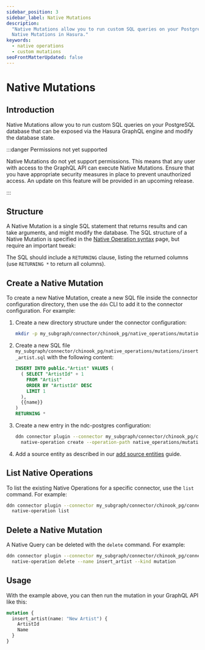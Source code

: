 ```yaml
---
sidebar_position: 3
sidebar_label: Native Mutations
description:
  "Native Mutations allow you to run custom SQL queries on your PostgreSQL database. This page explains how to configure
  Native Mutations in Hasura."
keywords:
  - native operations
  - custom mutations
seoFrontMatterUpdated: false
---
```


# Native Mutations

## Introduction

Native Mutations allow you to run custom SQL queries on your PostgreSQL database that can be exposed via the Hasura
GraphQL engine and modify the database state.

:::danger Permissions not yet supported

Native Mutations do not yet support permissions. This means that any user with access to the GraphQL API can execute
Native Mutations. Ensure that you have appropriate security measures in place to prevent unauthorized access. An update
on this feature will be provided in an upcoming release.

:::

## Structure

A Native Mutation is a single SQL statement that returns results and can take arguments, and might modify the database.
The SQL structure of a Native Mutation is specified in the
[Native Operation syntax](/connectors/postgresql/native-operations/syntax.mdx) page, but require an important tweak:

The SQL should include a `RETURNING` clause, listing the returned columns (use `RETURNING *` to return all columns).

## Create a Native Mutation

To create a new Native Mutation, create a new SQL file inside the connector configuration directory, then use the `ddn`
CLI to add it to the connector configuration. For example:

1. Create a new directory structure under the connector configuration:

   ```sh
   mkdir -p my_subgraph/connector/chinook_pg/native_operations/mutations/
   ```

2. Create a new SQL file `my_subgraph/connector/chinook_pg/native_operations/mutations/insert_artist.sql` with the
   following content:

   ```sql
   INSERT INTO public."Artist" VALUES (
     ( SELECT "ArtistId" + 1
       FROM "Artist"
       ORDER BY "ArtistId" DESC
       LIMIT 1
     ),
     {{name}}
   )
   RETURNING *
   ```

3. Create a new entry in the ndc-postgres configuration:

   ```sh
   ddn connector plugin --connector my_subgraph/connector/chinook_pg/connector.yaml -- \
     native-operation create --operation-path native_operations/mutations/insert_artist.sql --kind mutation
   ```

4. Add a source entity as described in our [add source entities](/quickstart.mdx) guide.

## List Native Operations

To list the existing Native Operations for a specific connector, use the `list` command. For example:

```sh
ddn connector plugin --connector my_subgraph/connector/chinook_pg/connector.yaml -- \
  native-operation list
```

## Delete a Native Mutation

A Native Query can be deleted with the `delete` command. For example:

```sh
ddn connector plugin --connector my_subgraph/connector/chinook_pg/connector.yaml -- \
  native-operation delete --name insert_artist --kind mutation
```

## Usage

With the example above, you can then run the mutation in your GraphQL API like this:

```graphql
mutation {
  insert_artist(name: "New Artist") {
    ArtistId
    Name
  }
}
```
